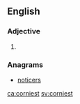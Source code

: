 ==English==

===Adjective===
{{head|en|adjective superlative form}}

# {{en-superlative of|corny}}

===Anagrams===
* [[noticers#English|noticers]]

[[ca:corniest]]
[[sv:corniest]]